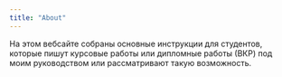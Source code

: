 ```yaml
---
title: "About"
---
```


На этом вебсайте собраны основные инструкции для студентов, которые пишут курсовые работы или дипломные работы (ВКР) под моим руководством или рассматривают такую возможность.
